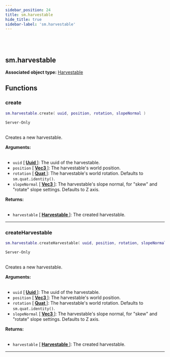 ```yaml
---
sidebar_position: 24
title: sm.harvestable
hide_title: true
sidebar-label: 'sm.harvestable'
---
```


<br></br>

## sm.harvestable

**Associated object type:** [Harvestable](/docs/game_script_env/userdata/Harvestable)

## Functions

### create

```lua
sm.harvestable.create( uuid, position, rotation, slopeNormal )
```
<code>Server-Only</code> <br></br>

Creates a new harvestable.

<strong>Arguments:</strong> <br></br>

- <code>uuid</code> [<strong> <a href="/docs/game_script_env/userdata/Uuid"> Uuid </a> </strong>]: The uuid of the harvestable.
- <code>position</code> [<strong> <a href="/docs/game_script_env/userdata/Vec3"> Vec3 </a> </strong>]: The harvestable's world position.
- <code>rotation</code> [<strong> <a href="/docs/game_script_env/userdata/Quat"> Quat </a> </strong>]: The harvestable's world rotation. Defaults to <code>sm.quat.identity()</code>.
- <code>slopeNormal</code> [<strong> <a href="/docs/game_script_env/userdata/Vec3"> Vec3 </a> </strong>]: The harvestable's slope normal, for "skew" and "rotate" slope settings. Defaults to Z axis.

<strong>Returns:</strong> <br></br>

- <code>harvestable</code> [<strong> <a href="/docs/game_script_env/userdata/Harvestable"> Harvestable </a> </strong>]: The created harvestable.

---

### createHarvestable

```lua
sm.harvestable.createHarvestable( uuid, position, rotation, slopeNormal )
```
<code>Server-Only</code> <br></br>

Creates a new harvestable.

<strong>Arguments:</strong> <br></br>

- <code>uuid</code> [<strong> <a href="/docs/game_script_env/userdata/Uuid"> Uuid </a> </strong>]: The uuid of the harvestable.
- <code>position</code> [<strong> <a href="/docs/game_script_env/userdata/Vec3"> Vec3 </a> </strong>]: The harvestable's world position.
- <code>rotation</code> [<strong> <a href="/docs/game_script_env/userdata/Quat"> Quat </a> </strong>]: The harvestable's world rotation. Defaults to <code>sm.quat.identity()</code>.
- <code>slopeNormal</code> [<strong> <a href="/docs/game_script_env/userdata/Vec3"> Vec3 </a> </strong>]: The harvestable's slope normal, for "skew" and "rotate" slope settings. Defaults to Z axis.

<strong>Returns:</strong> <br></br>

- <code>harvestable</code> [<strong> <a href="/docs/game_script_env/userdata/Harvestable"> Harvestable </a> </strong>]: The created harvestable.

---